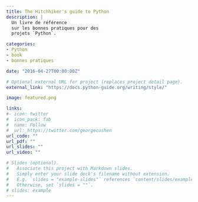 ```yaml
---
title: The Hitchhiker's guide to Python
description: |
  Un livre de référence
  sur les bonnes pratiques pour des
  projets `Python`.

categories:
- Python
- book
- bonnes pratiques

date: "2016-04-27T00:00:00Z"

# Optional external URL for project (replaces project detail page).
external_link: "https://docs.python-guide.org/writing/style/"

image: featured.png

links:
#- icon: twitter
#  icon_pack: fab
#  name: Follow
#  url: https://twitter.com/georgecushen
url_code: ""
url_pdf: ""
url_slides: ""
url_video: ""

# Slides (optional).
#   Associate this project with Markdown slides.
#   Simply enter your slide deck's filename without extension.
#   E.g. `slides = "example-slides"` references `content/slides/example-slides.md`.
#   Otherwise, set `slides = ""`.
# slides: example
---
```


